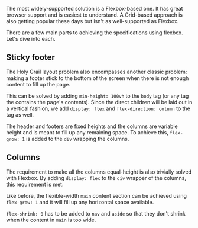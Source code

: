 
The most widely-supported solution is a Flexbox-based one. It has great browser support and is easiest to understand. A Grid-based approach is also getting popular these days but isn't as well-supported as Flexbox.

There are a few main parts to achieving the specifications using flexbox. Let's dive into each.

## Sticky footer

The Holy Grail layout problem also encompasses another classic problem: making a footer stick to the bottom of the screen when there is not enough content to fill up the page.

This can be solved by adding `min-height: 100vh` to the `body` tag (or any tag the contains the page's contents). Since the direct children will be laid out in a vertical fashion, we add `display: flex` and `flex-direction: column` to the tag as well.

The header and footers are fixed heights and the columns are variable height and is meant to fill up any remaining space. To achieve this, `flex-grow: 1` is added to the `div` wrapping the columns.

## Columns

The requirement to make all the columns equal-height is also trivially solved with Flexbox. By adding `display: flex` to the `div` wrapper of the columns, this requirement is met.

Like before, the flexible-width `main` content section can be achieved using `flex-grow: 1` and it will fill up any horizontal space available.

`flex-shrink: 0` has to be added to `nav` and `aside` so that they don't shrink when the content in `main` is too wide.

<TestCases />
<Notes />
